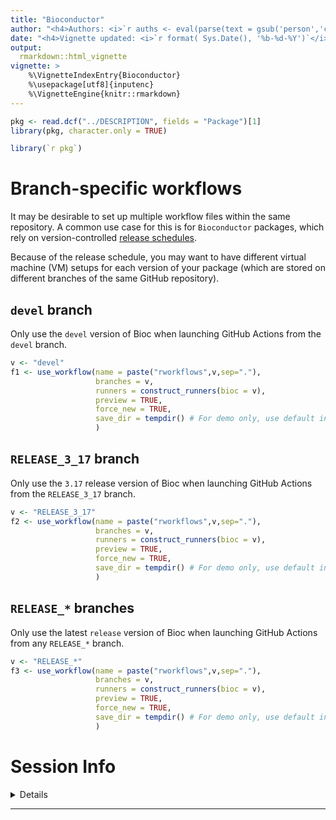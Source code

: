 ```yaml
---
title: "Bioconductor" 
author: "<h4>Authors: <i>`r auths <- eval(parse(text = gsub('person','c',read.dcf('../DESCRIPTION', fields = 'Authors@R'))));paste(auths[names(auths)=='given'],auths[names(auths)=='family'], collapse = ', ')`</i></h4>" 
date: "<h4>Vignette updated: <i>`r format( Sys.Date(), '%b-%d-%Y')`</i></h4>"
output:
  rmarkdown::html_vignette
vignette: >
    %\VignetteIndexEntry{Bioconductor} 
    %\usepackage[utf8]{inputenc}
    %\VignetteEngine{knitr::rmarkdown}
---
```



```r
pkg <- read.dcf("../DESCRIPTION", fields = "Package")[1]
library(pkg, character.only = TRUE)
```

```R
library(`r pkg`)
```

# Branch-specific workflows

It may be desirable to set up multiple workflow files within the same repository.
A common use case for this is for `Bioconductor` packages, 
which rely on version-controlled
[release schedules](https://www.bioconductor.org/about/).

Because of the release schedule, you may want to have different 
virtual machine (VM) setups for each version of your package 
(which are stored on different branches of the same GitHub repository).

## `devel` branch

Only use the `devel` version of Bioc when launching 
GitHub Actions from the `devel` branch.

```r
v <- "devel"
f1 <- use_workflow(name = paste("rworkflows",v,sep="."), 
                   branches = v, 
                   runners = construct_runners(bioc = v), 
                   preview = TRUE,
                   force_new = TRUE,
                   save_dir = tempdir() # For demo only, use default in practice
                   ) 
```

## `RELEASE_3_17` branch

Only use the `3.17` release version of Bioc when launching 
GitHub Actions from the `RELEASE_3_17` branch.

```r
v <- "RELEASE_3_17"
f2 <- use_workflow(name = paste("rworkflows",v,sep="."), 
                   branches = v, 
                   runners = construct_runners(bioc = v), 
                   preview = TRUE,
                   force_new = TRUE,
                   save_dir = tempdir() # For demo only, use default in practice
                   ) 
```

## `RELEASE_*` branches

Only use the latest `release` version of Bioc when launching 
GitHub Actions from any `RELEASE_*` branch.

```r
v <- "RELEASE_*"
f3 <- use_workflow(name = paste("rworkflows",v,sep="."), 
                   branches = v, 
                   runners = construct_runners(bioc = v), 
                   preview = TRUE,
                   force_new = TRUE,
                   save_dir = tempdir() # For demo only, use default in practice
                   ) 
```

# Session Info 

<details> 

```r
utils::sessionInfo()
```

</details>  

<hr>
